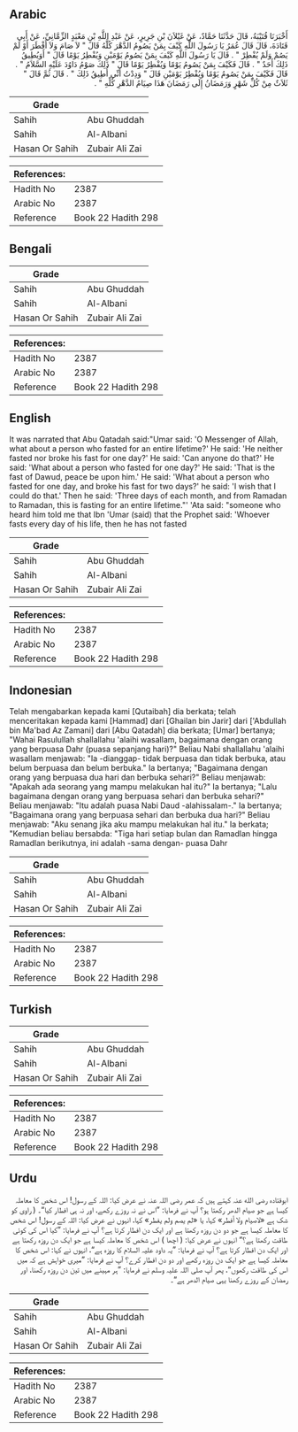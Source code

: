 ## Arabic


<div dir="rtl" lang="ar" style={{fontSize:'larger',backgroundColor:'#f8f9fa',padding:20}}>
أَخْبَرَنَا قُتَيْبَةُ، قَالَ حَدَّثَنَا حَمَّادٌ، عَنْ غَيْلاَنَ بْنِ جَرِيرٍ، عَنْ عَبْدِ اللَّهِ بْنِ مَعْبَدٍ الزِّمَّانِيِّ، عَنْ أَبِي قَتَادَةَ، قَالَ قَالَ عُمَرُ يَا رَسُولَ اللَّهِ كَيْفَ بِمَنْ يَصُومُ الدَّهْرَ كُلَّهُ قَالَ ‏"‏ لاَ صَامَ وَلاَ أَفْطَرَ أَوْ لَمْ يَصُمْ وَلَمْ يُفْطِرْ ‏"‏ ‏.‏ قَالَ يَا رَسُولَ اللَّهِ كَيْفَ بِمَنْ يَصُومُ يَوْمَيْنِ وَيُفْطِرُ يَوْمًا قَالَ ‏"‏ أَوَيُطِيقُ ذَلِكَ أَحَدٌ ‏"‏ ‏.‏ قَالَ فَكَيْفَ بِمَنْ يَصُومُ يَوْمًا وَيُفْطِرُ يَوْمًا قَالَ ‏"‏ ذَلِكَ صَوْمُ دَاوُدَ عَلَيْهِ السَّلاَمُ ‏"‏ ‏.‏ قَالَ فَكَيْفَ بِمَنْ يَصُومُ يَوْمًا وَيُفْطِرُ يَوْمَيْنِ قَالَ ‏"‏ وَدِدْتُ أَنِّي أُطِيقُ ذَلِكَ ‏"‏ ‏.‏ قَالَ ثُمَّ قَالَ ‏"‏ ثَلاَثٌ مِنْ كُلِّ شَهْرٍ وَرَمَضَانُ إِلَى رَمَضَانَ هَذَا صِيَامُ الدَّهْرِ كُلِّهِ ‏"‏ ‏.‏
</div>
<div style={{backgroundColor:'#f8f9fa',padding:20, marginBottom: 10}}><table> <thead> <tr> <th>Grade</th> <th></th> </tr> </thead> <tbody> <tr><td>Sahih</td><td>Abu Ghuddah</td></tr><tr><td>Sahih</td><td>Al-Albani</td></tr><tr><td>Hasan Or Sahih</td><td>Zubair Ali Zai</td></tr></tbody></table><table> <thead> <tr> <th>References:</th> <th></th> </tr> </thead> <tbody><tr><td>Hadith No</td><td>2387</td></tr><tr><td>Arabic No</td><td>2387</td></tr><tr><td>Reference</td><td>Book 22 Hadith 298</td></tr></tbody></table></div>

## Bengali


<div dir="ltr" lang="bn" style={{fontSize:'larger',backgroundColor:'#f8f9fa',padding:20}}>

</div>
<div style={{backgroundColor:'#f8f9fa',padding:20, marginBottom: 10}}><table> <thead> <tr> <th>Grade</th> <th></th> </tr> </thead> <tbody> <tr><td>Sahih</td><td>Abu Ghuddah</td></tr><tr><td>Sahih</td><td>Al-Albani</td></tr><tr><td>Hasan Or Sahih</td><td>Zubair Ali Zai</td></tr></tbody></table><table> <thead> <tr> <th>References:</th> <th></th> </tr> </thead> <tbody><tr><td>Hadith No</td><td>2387</td></tr><tr><td>Arabic No</td><td>2387</td></tr><tr><td>Reference</td><td>Book 22 Hadith 298</td></tr></tbody></table></div>

## English


<div dir="ltr" lang="en" style={{fontSize:'larger',backgroundColor:'#f8f9fa',padding:20}}>
It was narrated that Abu Qatadah said:"Umar said: 'O Messenger of Allah, what about a person who fasted for an entire lifetime?' He said: 'He neither fasted nor broke his fast for one day?' He said: 'Can anyone do that?' He said: 'What about a person who fasted for one day?' He said: 'That is the fast of Dawud, peace be upon him.' He said: 'What about a person who fasted for one day, and broke his fast for two days?' he said: 'I wish that I could do that.' Then he said: 'Three days of each month, and from Ramadan to Ramadan, this is fasting for an entire lifetime."' 'Ata said: "someone who heard him told me that Ibn 'Umar (said) that the Prophet said: 'Whoever fasts every day of his life, then he has not fasted
</div>
<div style={{backgroundColor:'#f8f9fa',padding:20, marginBottom: 10}}><table> <thead> <tr> <th>Grade</th> <th></th> </tr> </thead> <tbody> <tr><td>Sahih</td><td>Abu Ghuddah</td></tr><tr><td>Sahih</td><td>Al-Albani</td></tr><tr><td>Hasan Or Sahih</td><td>Zubair Ali Zai</td></tr></tbody></table><table> <thead> <tr> <th>References:</th> <th></th> </tr> </thead> <tbody><tr><td>Hadith No</td><td>2387</td></tr><tr><td>Arabic No</td><td>2387</td></tr><tr><td>Reference</td><td>Book 22 Hadith 298</td></tr></tbody></table></div>

## Indonesian


<div dir="ltr" lang="id" style={{fontSize:'larger',backgroundColor:'#f8f9fa',padding:20}}>
Telah mengabarkan kepada kami [Qutaibah] dia berkata; telah menceritakan kepada kami [Hammad] dari [Ghailan bin Jarir] dari ['Abdullah bin Ma'bad Az Zamani] dari [Abu Qatadah] dia berkata; [Umar] bertanya; "Wahai Rasulullah shallallahu 'alaihi wasallam, bagaimana dengan orang yang berpuasa Dahr (puasa sepanjang hari)?" Beliau Nabi shallallahu 'alaihi wasallam menjawab: "Ia -dianggap- tidak berpuasa dan tidak berbuka, atau belum berpuasa dan belum berbuka." Ia bertanya; "Bagaimana dengan orang yang berpuasa dua hari dan berbuka sehari?" Beliau menjawab: "Apakah ada seorang yang mampu melakukan hal itu?" Ia bertanya; "Lalu bagaimana dengan orang yang berpuasa sehari dan berbuka sehari?" Beliau menjawab: "Itu adalah puasa Nabi Daud -alahissalam-." Ia bertanya; "Bagaimana orang yang berpuasa sehari dan berbuka dua hari?" Beliau menjawab: "Aku senang jika aku mampu melakukan hal itu." Ia berkata; "Kemudian beliau bersabda: "Tiga hari setiap bulan dan Ramadlan hingga Ramadlan berikutnya, ini adalah -sama dengan- puasa Dahr
</div>
<div style={{backgroundColor:'#f8f9fa',padding:20, marginBottom: 10}}><table> <thead> <tr> <th>Grade</th> <th></th> </tr> </thead> <tbody> <tr><td>Sahih</td><td>Abu Ghuddah</td></tr><tr><td>Sahih</td><td>Al-Albani</td></tr><tr><td>Hasan Or Sahih</td><td>Zubair Ali Zai</td></tr></tbody></table><table> <thead> <tr> <th>References:</th> <th></th> </tr> </thead> <tbody><tr><td>Hadith No</td><td>2387</td></tr><tr><td>Arabic No</td><td>2387</td></tr><tr><td>Reference</td><td>Book 22 Hadith 298</td></tr></tbody></table></div>

## Turkish


<div dir="ltr" lang="tr" style={{fontSize:'larger',backgroundColor:'#f8f9fa',padding:20}}>

</div>
<div style={{backgroundColor:'#f8f9fa',padding:20, marginBottom: 10}}><table> <thead> <tr> <th>Grade</th> <th></th> </tr> </thead> <tbody> <tr><td>Sahih</td><td>Abu Ghuddah</td></tr><tr><td>Sahih</td><td>Al-Albani</td></tr><tr><td>Hasan Or Sahih</td><td>Zubair Ali Zai</td></tr></tbody></table><table> <thead> <tr> <th>References:</th> <th></th> </tr> </thead> <tbody><tr><td>Hadith No</td><td>2387</td></tr><tr><td>Arabic No</td><td>2387</td></tr><tr><td>Reference</td><td>Book 22 Hadith 298</td></tr></tbody></table></div>

## Urdu


<div dir="rtl" lang="ur" style={{fontSize:'larger',backgroundColor:'#f8f9fa',padding:20}}>
ابوقتادہ رضی الله عنہ کہتے ہیں کہ عمر رضی اللہ عنہ نے عرض کیا: اللہ کے رسول! اس شخص کا معاملہ کیسا ہے جو صیام الدھر رکھتا ہو؟ آپ نے فرمایا: ”اس نے نہ روزے رکھے، اور نہ ہی افطار کیا“۔ ( راوی کو شک ہے «لاصيام ولا أفطر» کہا، یا «لم يصم ولم يفطر» کہا، انہوں نے عرض کیا: اللہ کے رسول! اس شخص کا معاملہ کیسا ہے جو دو دن روزہ رکھتا ہے اور ایک دن افطار کرتا ہے؟ آپ نے فرمایا: ”کیا اس کی کوئی طاقت رکھتا ہے؟“ انہوں نے عرض کیا: ( اچھا ) اس شخص کا معاملہ کیسا ہے جو ایک دن روزہ رکھتا ہے اور ایک دن افطار کرتا ہے؟ آپ نے فرمایا: ”یہ داود علیہ السلام کا روزہ ہے“، انہوں نے کہا: اس شخص کا معاملہ کیسا ہے جو ایک دن روزہ رکھے اور دو دن افطار کرے؟ آپ نے فرمایا: ”میری خواہش ہے کہ میں اس کی طاقت رکھوں“، پھر آپ صلی اللہ علیہ وسلم نے فرمایا: ”ہر مہینے میں تین دن روزہ رکھنا، اور رمضان کے روزے رکھنا یہی صیام الدھر ہے“۔
</div>
<div style={{backgroundColor:'#f8f9fa',padding:20, marginBottom: 10}}><table> <thead> <tr> <th>Grade</th> <th></th> </tr> </thead> <tbody> <tr><td>Sahih</td><td>Abu Ghuddah</td></tr><tr><td>Sahih</td><td>Al-Albani</td></tr><tr><td>Hasan Or Sahih</td><td>Zubair Ali Zai</td></tr></tbody></table><table> <thead> <tr> <th>References:</th> <th></th> </tr> </thead> <tbody><tr><td>Hadith No</td><td>2387</td></tr><tr><td>Arabic No</td><td>2387</td></tr><tr><td>Reference</td><td>Book 22 Hadith 298</td></tr></tbody></table></div>